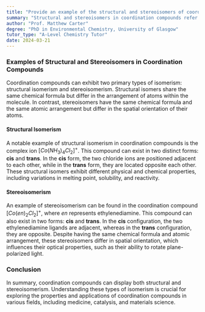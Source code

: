 ```yaml
---
title: "Provide an example of the structural and stereoisomers of coordination compounds"
summary: "Structural and stereoisomers in coordination compounds refer to different arrangements of ligands around a central metal atom, affecting their physical and chemical properties, reactivity, and biological activity."
author: "Prof. Matthew Carter"
degree: "PhD in Environmental Chemistry, University of Glasgow"
tutor_type: "A-Level Chemistry Tutor"
date: 2024-03-21
---
```


### Examples of Structural and Stereoisomers in Coordination Compounds

Coordination compounds can exhibit two primary types of isomerism: structural isomerism and stereoisomerism. Structural isomers share the same chemical formula but differ in the arrangement of atoms within the molecule. In contrast, stereoisomers have the same chemical formula and the same atomic arrangement but differ in the spatial orientation of their atoms.

#### Structural Isomerism

A notable example of structural isomerism in coordination compounds is the complex ion $[Co(NH_3)_4Cl_2]^+$. This compound can exist in two distinct forms: **cis** and **trans**. In the **cis** form, the two chloride ions are positioned adjacent to each other, while in the **trans** form, they are located opposite each other. These structural isomers exhibit different physical and chemical properties, including variations in melting point, solubility, and reactivity.

#### Stereoisomerism

An example of stereoisomerism can be found in the coordination compound $[Co(en)_2Cl_2]^+$, where $en$ represents ethylenediamine. This compound can also exist in two forms: **cis** and **trans**. In the **cis** configuration, the two ethylenediamine ligands are adjacent, whereas in the **trans** configuration, they are opposite. Despite having the same chemical formula and atomic arrangement, these stereoisomers differ in spatial orientation, which influences their optical properties, such as their ability to rotate plane-polarized light.

### Conclusion

In summary, coordination compounds can display both structural and stereoisomerism. Understanding these types of isomerism is crucial for exploring the properties and applications of coordination compounds in various fields, including medicine, catalysis, and materials science.
    